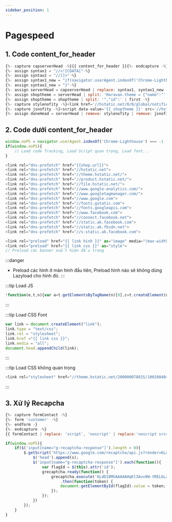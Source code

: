```yaml
---
sidebar_position: 1
---
```


# Pagespeed

## 1. Code content_for_header ##
```js title="Replce content header"
{%- capture capserverHead -%}{{ content_for_header }}{%- endcapture -%}
{%- assign syntax1 = "//<![CDATA["-%}
{%- assign syntax2 = "//]]>"-%}
{%- assign syntax1_new = "if(navigator.userAgent.indexOf('Chrome-Lighthouse') === -1){"-%}
{%- assign syntax2_new = "}"-%}
{%- assign serverHead = capserverHead | replace: syntax1, syntax1_new | replace: syntax2, syntax2_new -%}
{%- assign shoptheme = serverHead | split: 'Haravan.theme = {"name":"' | last -%}
{%- assign shoptheme = shoptheme | split: '","id":' | first -%}
{%- capture stylenofity -%}<link href='//hstatic.net/0/0/global/notification.css' rel='stylesheet'/>{%- endcapture -%}
{%- capture jsnofity -%}<script data-value='{{ shoptheme }}' src='//hstatic.net/0/0/global/notification.js'></script>{%- endcapture -%}
{%- assign doneHead = serverHead | remove: stylenofity | remove: jsnofity -%} 
```

## 2. Code dưới content_for_header

```js
window.noPS = navigator.userAgent.indexOf('Chrome-Lighthouse') === -1 ? true : false;
if(window.noPS){
    // Load code Tracking, Load Script quan trọng, Load font...
}
```

```js title="DNS-prefetch server"
<link rel="dns-prefetch" href="{{shop.url}}">
<link rel="dns-prefetch" href="//hstatic.net">
<link rel="dns-prefetch" href="//theme.hstatic.net/">
<link rel="dns-prefetch" href="//product.hstatic.net/">
<link rel="dns-prefetch" href="//file.hstatic.net/">
<link rel="dns-prefetch" href="//www.google-analytics.com/">
<link rel="dns-prefetch" href="//www.googletagmanager.com/">
<link rel="dns-prefetch" href="//www.google.com">
<link rel="dns-prefetch" href="//fonts.gstatic.com">
<link rel="dns-prefetch" href="//fonts.googleapis.com">
<link rel="dns-prefetch" href="//www.facebook.com">
<link rel="dns-prefetch" href="//connect.facebook.net">
<link rel="dns-prefetch" href="//static.ak.facebook.com">
<link rel="dns-prefetch" href="//static.ak.fbcdn.net">
<link rel="dns-prefetch" href="//s-static.ak.facebook.com">
```

```js title="Preload for CLS"
<link rel="preload" href="{{ link hình }}" as="image" media="(max-width: 361px)"> 
<link rel="preload" href="{{ link css }}" as="style">
// Preload các banner xuất hiện đầu trang
```

:::danger
- Preload các hình ở màn hình đầu tiên, Preload hình nào sẽ không dùng Lazyload cho hình đó.
:::

:::tip Load JS

```js
!function(e,t,n){var a=t.getElementsByTagName(n)[0],c=t.createElement(n);c.async=true,c.src="https://www.google.com/recaptcha/api.js?render=6LdD18MUAAAAAHqKl3Avv8W-tREL6LangePxQLM-",a.parentNode.insertBefore(c,a)}(window,document,"script");
```

:::

:::tip Load CSS Font

```js
var link = document.createElement("link");
link.type = "text/css";
link.rel = "stylesheet";
link.href ="{{ link css }}";
link.media = "all";
document.head.appendChild(link);
```

:::

:::tip Load CSS không quan trọng

```js
<link rel="stylesheet" href="//theme.hstatic.net/200000078815/1001004040/14/animate.css?v=233" media="print" onload="this.media='all'">
```

:::

## 3. Xử lý Recapcha ##
```js title="Xử lý Liquid"
{%- capture formContact -%}
{%- form 'customer' -%}		
{%- endform -}
{%- endcapture -%}
{{ formContact | replace: 'script', 'noscript' | replace:'noscript src=', 'noscript data-src='}}
```

```js title="Xử lý JS"
if(window.noPS){
    if($('input[name="g-recaptcha-response"]').length > 0){
        $.getScript('https://www.google.com/recaptcha/api.js?render=6LdD18MUAAAAAHqKl3Avv8W-tREL6LangePxQLM-').done(function(s,r){			
            $('head').append(s);
            $('input[name="g-recaptcha-response"]').each(function(){
                var flagId = $(this).attr('id');
                grecaptcha.ready(function() {
                    grecaptcha.execute('6LdD18MUAAAAAHqKl3Avv8W-tREL6LangePxQLM-', {action: 'submit'})
                        .then(function(token) {
                        document.getElementById(flagId).value = token;
                    });
                });
            })
        });
    }
}
```